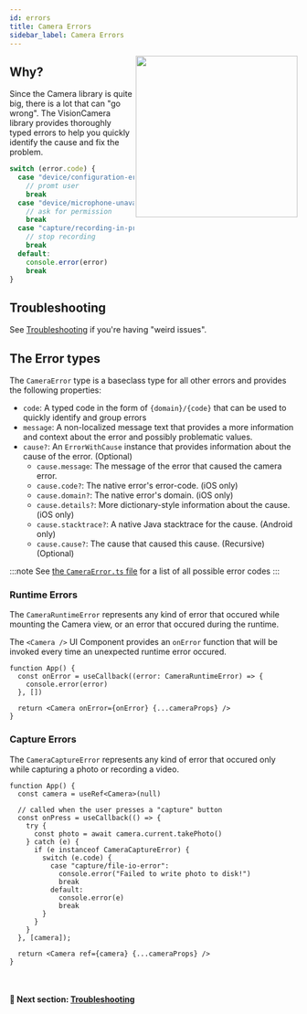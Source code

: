 ```yaml
---
id: errors
title: Camera Errors
sidebar_label: Camera Errors
---
```



<div>
  <img align="right" width="283" src={useBaseUrl("img/example_error.png")} />
</div>

## Why?

Since the Camera library is quite big, there is a lot that can "go wrong". The VisionCamera library provides thoroughly typed errors to help you quickly identify the cause and fix the problem.

```ts
switch (error.code) {
  case "device/configuration-error":
    // promt user
    break
  case "device/microphone-unavailable":
    // ask for permission
    break
  case "capture/recording-in-progress":
    // stop recording
    break
  default:
    console.error(error)
    break
}
```

## Troubleshooting

See [Troubleshooting](troubleshooting) if you're having "weird issues".

## The Error types

The `CameraError` type is a baseclass type for all other errors and provides the following properties:

* `code`: A typed code in the form of `{domain}/{code}` that can be used to quickly identify and group errors
* `message`: A non-localized message text that provides a more information and context about the error and possibly problematic values.
* `cause?`: An `ErrorWithCause` instance that provides information about the cause of the error. (Optional)
  * `cause.message`: The message of the error that caused the camera error.
  * `cause.code?`: The native error's error-code. (iOS only)
  * `cause.domain?`: The native error's domain. (iOS only)
  * `cause.details?`: More dictionary-style information about the cause. (iOS only)
  * `cause.stacktrace?`: A native Java stacktrace for the cause. (Android only)
  * `cause.cause?`: The cause that caused this cause. (Recursive) (Optional)

:::note
See [the `CameraError.ts` file](https://github.com/cuvent/react-native-vision-camera/blob/main/src/CameraError.ts) for a list of all possible error codes
:::

### Runtime Errors

The `CameraRuntimeError` represents any kind of error that occured while mounting the Camera view, or an error that occured during the runtime.

The `<Camera />` UI Component provides an `onError` function that will be invoked every time an unexpected runtime error occured.

```tsx
function App() {
  const onError = useCallback((error: CameraRuntimeError) => {
    console.error(error)
  }, [])

  return <Camera onError={onError} {...cameraProps} />
}
```

### Capture Errors

The `CameraCaptureError` represents any kind of error that occured only while capturing a photo or recording a video.

```tsx
function App() {
  const camera = useRef<Camera>(null)

  // called when the user presses a "capture" button
  const onPress = useCallback(() => {
    try {
      const photo = await camera.current.takePhoto()
    } catch (e) {
      if (e instanceof CameraCaptureError) {
        switch (e.code) {
          case "capture/file-io-error":
            console.error("Failed to write photo to disk!")
            break
          default:
            console.error(e)
            break
        }
      }
    }
  }, [camera]);

  return <Camera ref={camera} {...cameraProps} />
}
```


<br />

#### 🚀 Next section: [Troubleshooting](troubleshooting)

